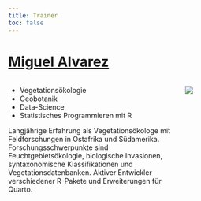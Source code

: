 ```yaml
---
title: Trainer
toc: false
---
```


# [Miguel Alvarez](https://kamapu.github.io/)

:::: {.columns}
::: {.column width="70%"}

- Vegetationsökologie
- Geobotanik
- Data-Science
- Statistisches Programmieren mit R

Langjährige Erfahrung als Vegetationsökologe mit Feldforschungen in Ostafrika und Südamerika.
Forschungsschwerpunkte sind Feuchtgebietsökologie, biologische Invasionen, syntaxonomische Klassifikationen und Vegetationsdatenbanken.
Aktiver Entwickler verschiedener R-Pakete und Erweiterungen für Quarto.

:::
::: {.column width="30%"}

![](images/profile-miguel.png)

:::
::::

